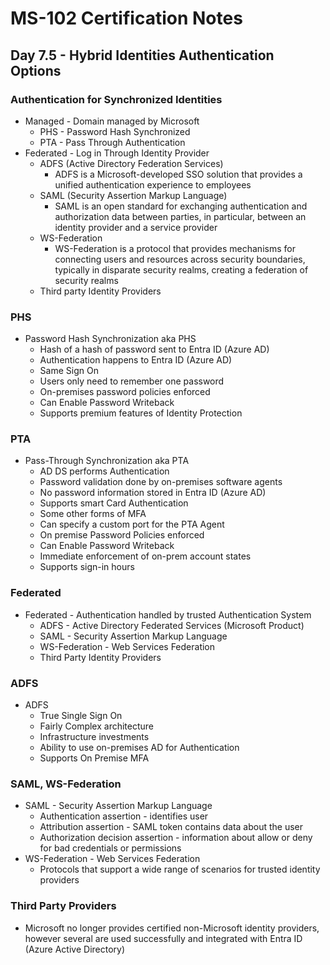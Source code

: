 # MS-102 Certification Notes
## Day 7.5 - Hybrid Identities Authentication Options

### Authentication for Synchronized Identities
* Managed - Domain managed by Microsoft
	* PHS - Password Hash Synchronized
	* PTA - Pass Through Authentication
* Federated - Log in Through Identity Provider
	* ADFS (Active Directory Federation Services)
		* ADFS is a Microsoft-developed SSO solution that provides a unified authentication experience to employees
	* SAML (Security Assertion Markup Language)
		* SAML is an open standard for exchanging authentication and authorization data between parties, in particular, between an identity provider and a service provider
	* WS-Federation
		* WS-Federation is a protocol that provides mechanisms for connecting users and resources across security boundaries, typically in disparate security realms, creating a federation of security realms
	* Third party Identity Providers

### PHS
* Password Hash Synchronization aka PHS
	* Hash of a hash of password sent to Entra ID (Azure AD)
	* Authentication happens to Entra ID (Azure AD)
	* Same Sign On
	* Users only need to remember one password
	* On-premises password policies enforced
	* Can Enable Password Writeback
	* Supports premium features of Identity Protection

### PTA
* Pass-Through Synchronization aka PTA
	* AD DS performs Authentication
	* Password validation done by on-premises software agents
	* No password information stored in Entra ID (Azure AD)
	* Supports smart Card Authentication
	* Some other forms of MFA
	* Can specify a custom port for the PTA Agent
	* On premise Password Policies enforced
	* Can Enable Password Writeback
	* Immediate enforcement of on-prem account states
	* Supports sign-in hours

### Federated
* Federated - Authentication handled by trusted Authentication System
	* ADFS - Active Directory Federated Services (Microsoft Product)
	* SAML - Security Assertion Markup Language
	* WS-Federation - Web Services Federation
	* Third Party Identity Providers

### ADFS
* ADFS
	* True Single Sign On
	* Fairly Complex architecture
	* Infrastructure investments
	* Ability to use on-premises AD for Authentication
	* Supports On Premise MFA

### SAML, WS-Federation
* SAML - Security Assertion Markup Language
	* Authentication assertion - identifies user
	* Attribution assertion - SAML token contains data about the user
	* Authorization decision assertion - information about allow or deny for bad credentials or permissions
* WS-Federation - Web Services Federation
	* Protocols that support a wide range of scenarios for trusted identity providers

### Third Party Providers
* Microsoft no longer provides certified non-Microsoft identity providers, however several are used successfully and integrated with Entra ID (Azure Active Directory)